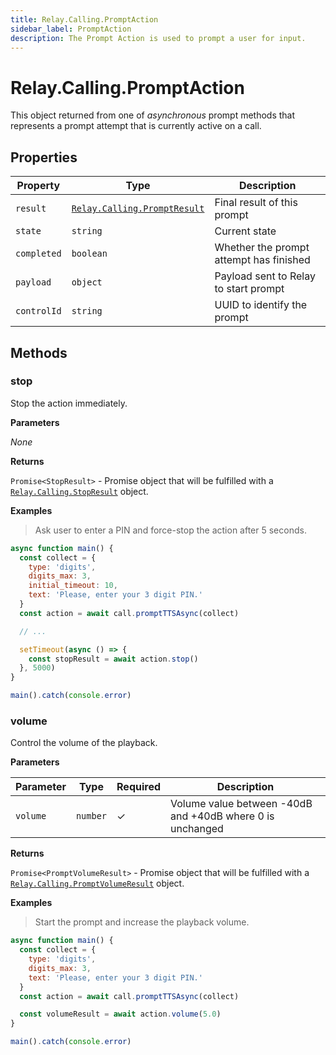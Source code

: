 ```yaml
---
title: Relay.Calling.PromptAction
sidebar_label: PromptAction
description: The Prompt Action is used to prompt a user for input.
---
```


[relay-calling-promptresult]: /sdks/relay-realtime-sdk/v2/language/nodejs/calling/results/prompt-result
[relay-calling-promptvolumeresult]: /sdks/relay-realtime-sdk/v2/language/nodejs/calling/results/prompt-volume-result
[relay-calling-stopresult]: /sdks/relay-realtime-sdk/v2/language/nodejs/calling/results/stop-result

# Relay.Calling.PromptAction

This object returned from one of _asynchronous_ prompt methods that represents a prompt attempt that is currently active on a call.

## Properties

| Property | Type | Description |
| -------- | ---- | ----------- |
| `result` | [`Relay.Calling.PromptResult`][relay-calling-promptresult] | Final result of this prompt |
| `state` | `string` | Current state |
| `completed` | `boolean` | Whether the prompt attempt has finished |
| `payload` | `object` | Payload sent to Relay to start prompt |
| `controlId` | `string` | UUID to identify the prompt |

## Methods

### stop

Stop the action immediately.

**Parameters**

_None_

**Returns**

`Promise<StopResult>` - Promise object that will be fulfilled with a [`Relay.Calling.StopResult`][relay-calling-stopresult] object.

**Examples**

> Ask user to enter a PIN and force-stop the action after 5 seconds.

```javascript
async function main() {
  const collect = {
    type: 'digits',
    digits_max: 3,
    initial_timeout: 10,
    text: 'Please, enter your 3 digit PIN.'
  }
  const action = await call.promptTTSAsync(collect)

  // ...

  setTimeout(async () => {
    const stopResult = await action.stop()
  }, 5000)
}

main().catch(console.error)
```

### volume

Control the volume of the playback.

**Parameters**

| Parameter | Type | Required | Description |
| --------- | ---- | -------- | ----------- |
| `volume` | `number` | ✓ | Volume value between -40dB and +40dB where 0 is unchanged |

**Returns**

`Promise<PromptVolumeResult>` - Promise object that will be fulfilled with a [`Relay.Calling.PromptVolumeResult`][relay-calling-promptvolumeresult] object.

**Examples**

> Start the prompt and increase the playback volume.

```javascript
async function main() {
  const collect = {
    type: 'digits',
    digits_max: 3,
    text: 'Please, enter your 3 digit PIN.'
  }
  const action = await call.promptTTSAsync(collect)

  const volumeResult = await action.volume(5.0)
}

main().catch(console.error)
```